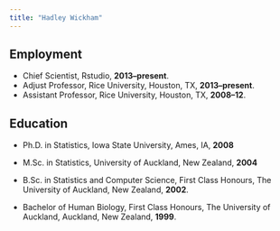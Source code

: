 ```yaml
---
title: "Hadley Wickham"
---
```


## Employment

-   Chief Scientist, Rstudio, **2013--present**.
-   Adjust Professor, Rice University, Houston, TX, **2013--present**.
-   Assistant Professor, Rice University, Houston, TX, **2008--12**.

## Education

-   Ph.D. in Statistics, Iowa State University, Ames, IA,  **2008**

-   M.Sc. in Statistics, University of Auckland, New Zealand, **2004**

-   B.Sc. in Statistics and Computer Science, First Class Honours, The 
    University of Auckland, New Zealand, **2002**.

-   Bachelor of Human Biology, First Class Honours, The University of Auckland, 
    Auckland, New Zealand, **1999**.
